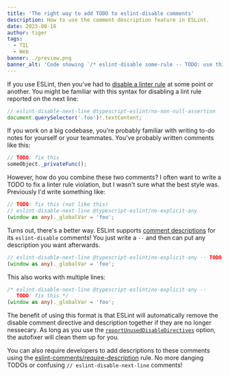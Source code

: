 ```yaml
---
title: 'The right way to add TODO to eslint-disable comments'
description: How to use the comment description feature in ESLint.
date: 2023-08-16
author: tiger
tags:
  - TIL
  - Web
banner: ./preview.png
banner_alt: 'Code showing `/* eslint-disable some-rule -- TODO: use this format */`'
---
```


If you use ESLint, then you've had to [disable a linter rule](https://eslint.org/docs/latest/use/configure/rules#disabling-rules) at some point or another. You might be familiar with this syntax for disabling a lint rule reported on the next line:

```ts
// eslint-disable-next-line @typescript-eslint/no-non-null-assertion
document.querySelector('.foo')!.textContent;
```

If you work on a big codebase, you're probably familiar with writing to-do notes for yourself or your teammates. You've probably written comments like this:

```ts
// TODO: fix this
someObject._privateFunc();
```

However, how do you combine these two comments? I often want to write a TODO to fix a linter rule violation, but I wasn't sure what the best style was. Previously I'd write something like:

```ts
// TODO: fix this (not like this)
// eslint-disable-next-line @typescript-eslint/no-explicit-any
(window as any)._globalVar = 'foo';
```

Turns out, there's a better way. ESLint supports [comment descriptions](https://eslint.org/docs/latest/use/configure/rules#comment-descriptions) for its `eslint-disable` comments! You just write a `--` and then can put any description you want afterwards.

```ts
// eslint-disable-next-line @typescript-eslint/no-explicit-any -- TODO: fix this
(window as any)._globalVar = 'foo';
```

This also works with multiple lines:

```ts
/* eslint-disable-next-line @typescript-eslint/no-explicit-any --
   TODO: fix this */
(window as any)._globalVar = 'foo';
```

The benefit of using this format is that ESLint will automatically remove the disable comment directive and description together if they are no longer nessecary. As long as you use the [`reportUnusedDisableDirectives`](https://eslint.org/docs/latest/use/configure/rules#report-unused-eslint-disable-comments) option, the autofixer will clean them up for you.

You can also require developers to add descriptions to these comments using the [eslint-comments/require-description](hhttps://mysticatea.github.io/eslint-plugin-eslint-comments/rules/require-description.html) rule. No more danging TODOs or confusing `// eslint-disable-next-line` comments!
